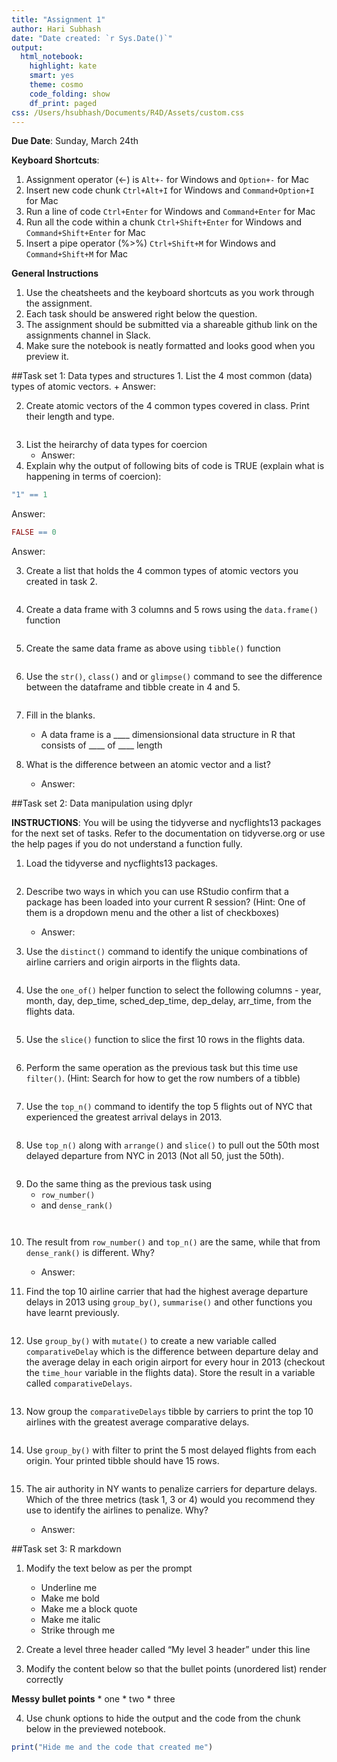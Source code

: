 ```yaml
---
title: "Assignment 1"
author: Hari Subhash
date: "Date created: `r Sys.Date()`"
output:
  html_notebook:
    highlight: kate
    smart: yes
    theme: cosmo
    code_folding: show
    df_print: paged
css: /Users/hsubhash/Documents/R4D/Assets/custom.css
---
```


**Due Date**: Sunday, March 24th

**Keyboard Shortcuts**:

1. Assignment operator (<-) is `Alt+-` for Windows and `Option+-` for Mac
2. Insert new code chunk `Ctrl+Alt+I` for Windows and `Command+Option+I` for Mac
3. Run a line of code `Ctrl+Enter` for Windows and `Command+Enter` for Mac
4. Run all the code within a chunk `Ctrl+Shift+Enter` for Windows and `Command+Shift+Enter` for Mac
5. Insert a pipe operator (%>%) `Ctrl+Shift+M` for Windows and `Command+Shift+M` for Mac

**General Instructions**

1. Use the cheatsheets and the keyboard shortcuts as you work through the assignment.
2. Each task should be answered right below the question.
3. The assignment should be submitted via a shareable github link on the assignments channel in Slack.
4. Make sure the notebook is neatly formatted and looks good when you preview it.

##Task set 1: Data types and structures
1. List the 4 most common (data) types of atomic vectors.
    + Answer:

2. Create atomic vectors of the 4 common types covered in class. Print their length and type.

```r

```

3. List the heirarchy of data types for coercion
    + Answer:

4. Explain why the output of following bits of code is TRUE (explain what is happening in terms of coercion): 

```r
"1" == 1
```
Answer:

```r
FALSE == 0
```
Answer:

3. Create a list that holds the 4 common types of atomic vectors you created in task 2.

```r

```
4. Create a data frame with 3 columns and 5 rows using the `data.frame()` function

```r

```
5. Create the same data frame as above using `tibble()` function

```r

```

6. Use the `str()`, `class()` and or `glimpse()` command to see the difference between the dataframe and tibble create in 4 and 5.

```r

```

7. Fill in the blanks. 

    + A data frame is a ____ dimensionsional data structure in R that consists of ____ of ____ length

8. What is the difference between an atomic vector and a list?
    + Answer: 


##Task set 2: Data manipulation using dplyr

**INSTRUCTIONS**: You will be using the tidyverse and nycflights13 packages for the next set of tasks. Refer to the documentation on tidyverse.org or use the help pages if you do not understand a function fully.

1. Load the tidyverse and nycflights13 packages.

```r

```

2. Describe two ways in which you can use RStudio confirm that a package has been loaded into your current R session? (Hint: One of them is a dropdown menu and the other a list of checkboxes)

    + Answer:

3. Use the `distinct()` command to identify the unique combinations of airline carriers and origin airports in the flights data.

```r

```

4. Use the `one_of()` helper function to select the following columns -  year, month, day, dep_time, sched_dep_time, dep_delay, arr_time, from the flights data.

```r

```

5. Use the `slice()` function to slice the first 10 rows in the flights data.

```r

```

6. Perform the same operation as the previous task but this time use `filter()`. (Hint: Search for how to get the row numbers of a tibble)

```r

```

7. Use the `top_n()` command to identify the top 5 flights out of NYC that experienced the greatest arrival delays in 2013.

```r

```

8. Use `top_n()` along with `arrange()` and `slice()` to pull out the 50th most delayed departure from NYC in 2013 (Not all 50, just the 50th). 
```r

```

9. Do the same thing as the previous task using 
    + `row_number()`
    + and `dense_rank()`
```r

```

```r

```


10. The result from `row_number()` and `top_n()` are the same, while that from `dense_rank()` is different. Why?

    + Answer:

11. Find the top 10 airline carrier that had the highest average departure delays in 2013 using `group_by()`, `summarise()` and other functions you have learnt previously.
```r

```

12. Use `group_by()` with `mutate()` to create a new variable called `comparativeDelay` which is the difference between departure delay and the average delay in each origin airport for every hour in 2013 (checkout the `time_hour` variable in the flights data). Store the result in a variable called `comparativeDelays`.
```r

```

13. Now group the `comparativeDelays` tibble by carriers to print the top 10 airlines with the greatest average comparative delays.
```r

```

14. Use `group_by()` with filter to print the 5 most delayed flights from each origin. Your printed tibble should have 15 rows.
```r

```

15. The air authority in NY wants to penalize carriers for departure delays. Which of the three metrics (task 1, 3 or 4) would you recommend they use to identify the airlines to penalize. Why?

    + Answer:
    
##Task set 3: R markdown

1. Modify the text below as per the prompt
    + Underline me
    + Make me bold
    + Make me a block quote
    + Make me italic
    + Strike through me

2. Create a level three header called "My level 3 header" under this line 

3. Modify the content below so that the bullet points (unordered list) render correctly

**Messy bullet points**
* one
* two
* three

4. Use chunk options to hide the output and the code from the chunk below in the previewed notebook.

```r
print("Hide me and the code that created me")
```


